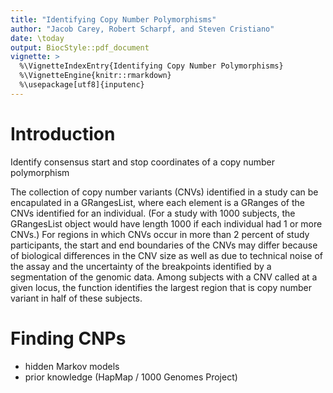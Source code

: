 ```yaml
---
title: "Identifying Copy Number Polymorphisms"
author: "Jacob Carey, Robert Scharpf, and Steven Cristiano"
date: \today
output: BiocStyle::pdf_document
vignette: >
  %\VignetteIndexEntry{Identifying Copy Number Polymorphisms}
  %\VignetteEngine{knitr::rmarkdown}
  %\usepackage[utf8]{inputenc} 
---
```


# Introduction

Identify consensus start and stop coordinates of a copy number
polymorphism

The collection of copy number variants (CNVs) identified in a study
can be encapulated in a GRangesList, where each element is a
GRanges of the CNVs identified for an individual.  (For a study
with 1000 subjects, the GRangesList object would have length 1000
if each individual had 1 or more CNVs.)  For regions in which CNVs
occur in more than 2 percent of study participants, the start and
end boundaries of the CNVs may differ because of biological
differences in the CNV size as well as due to technical noise of
the assay and the uncertainty of the breakpoints identified by a
segmentation of the genomic data.  Among subjects with a CNV called
at a given locus, the \code{consensusCNP} function identifies the
largest region that is copy number variant in half of these
subjects.
 

# Finding CNPs
- hidden Markov models
- prior knowledge (HapMap / 1000 Genomes Project)

